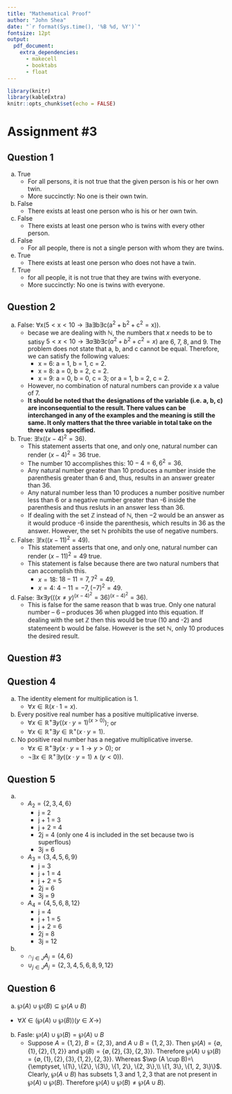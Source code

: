 ```yaml
---
title: "Mathematical Proof"
author: "John Shea"
date: "`r format(Sys.time(), '%B %d, %Y')`"
fontsize: 12pt
output:
  pdf_document:
    extra_dependencies:
      - makecell
      - booktabs
      - float
---
```


```r
library(knitr)
library(kableExtra)
knitr::opts_chunk$set(echo = FALSE)
```

# Assignment \#3

## Question 1

a. True
    - For all persons, it is not true that the given person is his or her own
      twin.
    - More succinctly: No one is their own twin.
b. False
    - There exists at least one person who is his or her own twin.
c. False
    - There exists at least one person who is twins with every other person.
d. False
    - For all people, there is not a single person with whom they are twins.
e. True
    - There exists at least one person who does not have a twin.
f. True
    - for all people, it is not true that they are twins with everyone.
    - More succinctly: No one is twins with everyone.

## Question 2

a. False: $\forall \textrm{x}(5 < \textrm{x} < 10 \rightarrow \exists
      \textrm{a} \exists \textrm{b} \exists
      \textrm{c}(\textrm{a}^2+\textrm{b}^2+\textrm{c}^2=\textrm{x})).$
    - becase we are dealing with $\mathbb{N}$, the numbers that $x$ needs to be to
      satisy $5<x<10\rightarrow \exists a \exists b \exists c(a^2+b^2+c^2=x)$ are 6,
      7, 8, and 9. The problem does not state that a, b, and c cannot be equal.
      Therefore, we can satisfy the following values:
        - x = 6: a = 1, b = 1, c = 2.
        - x = 8: a = 0, b = 2, c = 2.
        - x = 9: a = 0, b = 0, c = 3; or a = 1, b = 2, c = 2.
    - However, no combination of natural numbers can provide x a value of 7.
    - **It should be noted that the designations of the variable (i.e. a, b, c) are
      inconsequential to the result. There values can be interchanged in any of the
      examples and the meaning is still the same. It only matters that the three
      variable in total take on the three values specified.**
b. True: $\exists!\textrm{x}((x-4)^2=36).$
    - This statement asserts that one, and only one, natural number can render
      $(x-4)^2 = 36$ true.
    - The number 10 accomplishes this: $10 - 4 = 6, 6^2=36$.
    - Any natural number greater than 10 produces a number inside the parenthesis
      greater than 6 and, thus, results in an answer greater than 36.
    - Any natural number less than 10 produces a number positive number less
      than 6 or a negative number greater than -6 inside the parenthesis and
      thus resluts in an answer less than 36.
    - If dealing with the set $\mathbb{Z}$ instead of $\mathbb{N}$, then $-2$ would
      be an answer as it would produce -6 inside the parenthesis, which results in
      $36$ as the answer. However, the set $\mathbb{N}$ prohibits the use of
      negative numbers.
c. False: $\exists!\textrm{x}((x-11)^2=49).$
    - This statement asserts that one, and only one, natural number can render
      $(x-11)^2=49$ true.
    - This statement is false because there are two natural numbers that can
      accomplish this.
        - $x = 18$: $18-11=7, 7^2=49$.
        - $x=4$: $4-11=-7, (-7)^2=49$.
d. False: $\exists x \exists y(((x \ne y)^(x-4)^2=36)^(x-4)^2=36).$
    - This is false for the same reason that b was true. Only one natural number --
      6 -- produces 36 when plugged into this equation. If dealing with the set
      $\mathbb{Z}$ then this would be true (10 and -2) and statemeent b would be
      false. However is the set $\mathbb{N}$, only 10 produces the desired result.

## Question #3

\input{question_three.tex}

## Question 4

a. The identity element for multiplication is 1.
    - $\forall x \in \mathbb{R}(x \cdot 1 = x).$

b. Every positive real number has a positive multiplicative inverse.
    - $\forall x \in \mathbb{R}^+ \exists y((x \cdot y = 1) ^ (x > 0))$; or
    - $\forall x \in \mathbb{R}^+ \exists y \in \mathbb{R}^+(x \cdot y = 1).$

c. No positive real number has a negative multiplicative inverse.
    - $\forall x \in \mathbb{R}^+ \exists y(x \cdot y = 1 \rightarrow y > 0)$;
      or
    - $\neg\exists x \in \mathbb{R}^+ \exists y((x \cdot y = 1) \land (y < 0)).$


## Question 5

a.
    - $A_2 = \{2, 3, 4, 6\}$
        - j = 2
        - j + 1 = 3
        - j + 2 = 4
        - 2j = 4 (only one 4 is included in the set
          because two is superflous)
        - 3j = 6
    - $A_3 = \{3, 4, 5, 6, 9\}$
        - j = 3
        - j + 1 = 4
        - j + 2 = 5
        - 2j = 6
        - 3j = 9
    - $A_4 = \{4, 5, 6, 8, 12\}$
        - j = 4
        - j + 1 = 5
        - j + 2 = 6
        - 2j = 8
        - 3j = 12
b.
    - $\cap_{j \in J} A_j = \{4, 6\}$
    - $\cup_{j \in J} A_j = \{2, 3, 4, 5, 6, 8, 9, 12\}$


## Question 6

a. $\wp (A) \cup \wp (B) \subseteq \wp (A \cup B)$
- $\forall X \in (\wp (A) \cup \wp (B)) (y \in X \rightarrow )$
b. Fasle: $\wp (A) \cup \wp (B)=\wp (A) \cup B$
    - Suppose $A=\{1,2\}$, $B=\{2,3\}$, and $A \cup B = \{1, 2, 3\}$.
      Then $\wp (A)=\{\emptyset, \{1\},\{2\}, \{1,2\}\}$
      and $\wp (B)=\{\emptyset, \{2\}, \{3\}, \{2,3\}\}$.
      Therefore $\wp (A) \cup \wp (B)=\{\emptyset, \{1\}, \{2\}, \{3\}, \{1, 2\}, \{2, 3\}\}$.
      Whereas $\wp (A \cup B)=\{\emptyset, \{1\}, \{2\}, \{3\}, \{1, 2\}, \{2, 3\},\\ \{1, 3\},
      \{1, 2, 3\}\}$.
      Clearly, $\wp (A \cup B)$ has subsets ${1, 3}$ and ${1, 2, 3}$ that are not
      present in $\wp (A) \cup \wp (B)$. Therefore $\wp (A) \cup \wp (B) \ne\wp (A \cup B).$ 

